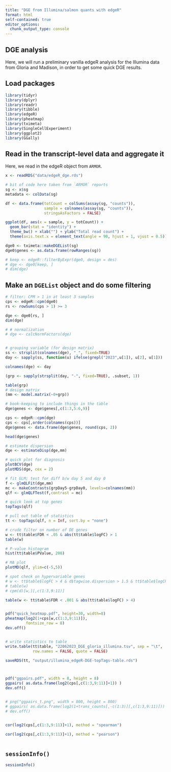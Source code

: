 ```yaml
---
title: "DGE from Illumina/salmon quants with edgeR"
format: html
self-contained: true
editor_options: 
  chunk_output_type: console
---
```


## DGE analysis

Here, we will run a preliminary vanilla edgeR analysis for the Illumina data from Gloria and Madison, in order to get some quick DGE results.

## Load packages

```r
library(tidyr)
library(dplyr)
library(readr)
library(tibble)
library(edgeR)
library(pheatmap)
library(tximeta)
library(SingleCellExperiment)
library(ggplot2)
library(GGally)
```

## Read in the transcript-level data and aggregate it

Here, we read in the edgeR object from `ARMOR`.

```r
x <- readRDS("data/edgeR_dge.rds")

# bit of code here taken from `ARMOR` reports
sg <- x$sg
metadata <- colData(sg)

df <- data.frame(totCount = colSums(assay(sg, "counts")), 
                 sample = colnames(assay(sg, "counts")), 
                 stringsAsFactors = FALSE)

ggplot(df, aes(x = sample, y = totCount)) + 
  geom_bar(stat = "identity") + 
  theme_bw() + xlab("") + ylab("Total read count") + 
  theme(axis.text.x = element_text(angle = 90, hjust = 1, vjust = 0.5))

dge0 <- tximeta::makeDGEList(sg)
dge0$genes <- as.data.frame(rowRanges(sg))

# keep <- edgeR::filterByExpr(dge0, design = des)
# dge <- dge0[keep, ]
# dim(dge)

```


## Make an `DGEList` object and do some filtering


```r

# filter: CPM > 1 in at least 3 samples
cps <- edgeR::cpm(dge0)
rs <- rowSums(cps > 1) >= 3

dge <- dge0[rs, ]
dim(dge)

# # normalization
# dge <- calcNormFactors(dge)


# grouping variable (for design matrix)
ss <- strsplit(colnames(dge), "_", fixed=TRUE)
day <- sapply(ss, function(u) ifelse(grepl("2023",u[1]), u[2], u[1]))

colnames(dge) <- day

(grp <- sapply(strsplit(day, "-", fixed=TRUE), .subset, 1))

table(grp)
# design matrix
(mm <- model.matrix(~0+grp))

# book-keeping to include things in the table
dge$genes <- dge$genes[,c(1:3,5:6,9)]

cps <- edgeR::cpm(dge)
cps <- cps[,order(colnames(cps))]
dge$genes <- data.frame(dge$genes, round(cps, 2))

head(dge$genes)

# estimate dispersion
dge <- estimateDisp(dge,mm)

# quick plot for diagnosis
plotBCV(dge)
plotMDS(dge, cex = 2)

# fit GLM; test for diff b/w day 5 and day 0
f <- glmQLFit(dge,mm)
mc <- makeContrasts(grpDay5-grpDay0, levels=colnames(mm))
qlf <- glmQLFTest(f,contrast = mc)

# quick look at top genes
topTags(qlf)

# pull out table of statistics
tt <- topTags(qlf, n = Inf, sort.by = "none")

# crude filter on number of DE genes
w <- tt$table$FDR < .05 & abs(tt$table$logFC) > 1
table(w)

# P-value histogram
hist(tt$table$PValue, 200)

# MA plot
plotMD(qlf, ylim=c(-5,5))

# spot check on hypervariable genes
# w <- tt$table$logFC > 4 & d$tagwise.dispersion > 1.5 & tt$table$logCPM > 6 & tt$table$FDR > .2
# table(w)
# cpm(d)[w,][,c(1:3,9:11)]

table(w <- tt$table$FDR < .001 & abs(tt$table$logFC) > 4)


pdf("quick_heatmap.pdf", height=30, width=8)
pheatmap(log2(1+cps[w,c(1:3,9:11)]), 
         fontsize_row = 8)
dev.off()


# write statistics to table
write.table(tt$table, "22062023_DGE_gloria_illumina.tsv", sep = "\t",
            row.names = FALSE, quote = FALSE)

saveRDS(tt, "output/illumina_edgeR-DGE-topTags-table.rds")



pdf("ggpairs.pdf", width = 8, height = 8)
ggpairs( as.data.frame(log2(cps[,c(1:3,9:11)]+1)) )
dev.off()


# png("ggpairs_t.png", width = 800, height = 800)
# ggpairs( as.data.frame(log2(1+trans_counts[,-c(1:3)][,c(1:3,9:11)])) )
# dev.off()


cor(log2(cps[,c(1:3,9:11)]+1), method = "spearman")

cor(log2(cps[,c(1:3,9:11)]+1), method = "pearson")



```


## `sessionInfo()`

```r
sessionInfo()
```


